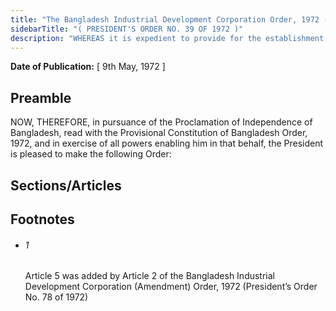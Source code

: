 ```yaml
---
title: "The Bangladesh Industrial Development Corporation Order, 1972 (President's Order)"
sidebarTitle: "( PRESIDENT'S ORDER NO. 39 OF 1972 )"
description: "WHEREAS it is expedient to provide for the establishment of an Industrial Development Corporation for the purpose of taking over the assets of the East Pakistan Industrial Development Corporation and for matters ancillary thereto;"
---
```


**Date of Publication:** [ 9th May, 1972 ]

## Preamble

NOW, THEREFORE, in pursuance of the Proclamation of Independence of Bangladesh, read with the Provisional Constitution of Bangladesh Order, 1972, and in exercise of all powers enabling him in that behalf, the President is pleased to make the following Order:

## Sections/Articles

## Footnotes

- ###### 1

  Article 5 was added by Article 2 of the Bangladesh Industrial Development Corporation (Amendment) Order, 1972 (President’s Order No. 78 of 1972)
